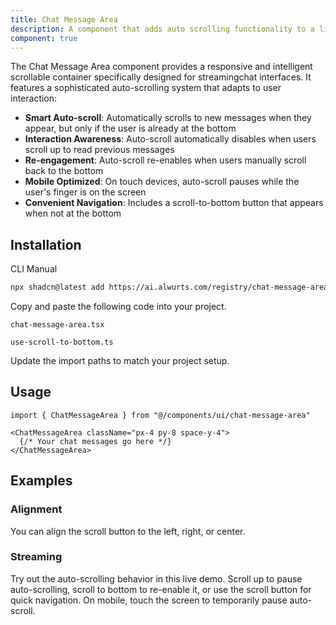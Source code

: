 ```yaml
---
title: Chat Message Area
description: A component that adds auto scrolling functionality to a list of chat messages.
component: true
---
```


<ComponentPreview
  name="chat-message-area-demo"
  title="Chat Message Area"
  description="A component that adds auto scrolling functionality to a list of chat messages."
/>

The Chat Message Area component provides a responsive and intelligent scrollable container specifically designed for streamingchat interfaces. It features a sophisticated auto-scrolling system that adapts to user interaction:

- **Smart Auto-scroll**: Automatically scrolls to new messages when they appear, but only if the user is already at the bottom
- **Interaction Awareness**: Auto-scroll automatically disables when users scroll up to read previous messages
- **Re-engagement**: Auto-scroll re-enables when users manually scroll back to the bottom
- **Mobile Optimized**: On touch devices, auto-scroll pauses while the user's finger is on the screen
- **Convenient Navigation**: Includes a scroll-to-bottom button that appears when not at the bottom

## Installation

<Tabs defaultValue="cli">

<TabsList>
  <TabsTrigger value="cli">CLI</TabsTrigger>
  <TabsTrigger value="manual">Manual</TabsTrigger>
</TabsList>
<TabsContent value="cli">

```bash
npx shadcn@latest add https://ai.alwurts.com/registry/chat-message-area.json
```

</TabsContent>

<TabsContent value="manual">

<Steps>

<Step>Copy and paste the following code into your project.</Step>

`chat-message-area.tsx`

<ComponentSource name="chat-message-area" />

`use-scroll-to-bottom.ts`

<ComponentSource name="use-scroll-to-bottom" />

<Step>Update the import paths to match your project setup.</Step>

</Steps>

</TabsContent>

</Tabs>

## Usage

```tsx
import { ChatMessageArea } from "@/components/ui/chat-message-area"
```

```tsx
<ChatMessageArea className="px-4 py-8 space-y-4">
  {/* Your chat messages go here */}
</ChatMessageArea>
```

## Examples

### Alignment

You can align the scroll button to the left, right, or center.

<ComponentPreview
  name="chat-message-area-demo-alignment"
  title="Chat Message Area Demo Alignment"
  description="A chat message area demo with alignment centered."
/>

### Streaming

Try out the auto-scrolling behavior in this live demo. Scroll up to pause auto-scrolling, scroll to bottom to re-enable it, or use the scroll button for quick navigation. On mobile, touch the screen to temporarily pause auto-scroll.

<ComponentPreview
  name="chat-message-area-demo-streaming"
  title="Chat Message Area Demo Streaming"
  description="A chat message area demo with streaming messages."
/>
